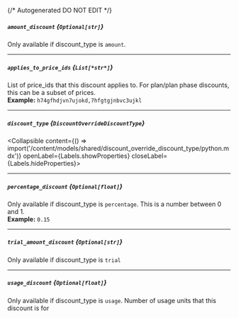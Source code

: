 {/* Autogenerated DO NOT EDIT  */}

##### `amount_discount` *{`Optional[str]`}*
Only available if discount_type is `amount`.

---
##### `applies_to_price_ids` *{`List[*str*]`}*
List of price_ids that this discount applies to. For plan/plan phase discounts, this can be a subset of prices.
<br/>
**Example:** `h74gfhdjvn7ujokd,7hfgtgjnbvc3ujkl`

---
##### `discount_type` *{`DiscountOverrideDiscountType`}*
<Collapsible content={() => import('/content/models/shared/discount_override_discount_type/python.mdx')} openLabel={Labels.showProperties} closeLabel={Labels.hideProperties}>
</Collapsible>

---
##### `percentage_discount` *{`Optional[float]`}*
Only available if discount_type is `percentage`. This is a number between 0 and 1.
<br/>
**Example:** `0.15`

---
##### `trial_amount_discount` *{`Optional[str]`}*
Only available if discount_type is `trial`

---
##### `usage_discount` *{`Optional[float]`}*
Only available if discount_type is `usage`. Number of usage units that this discount is for


